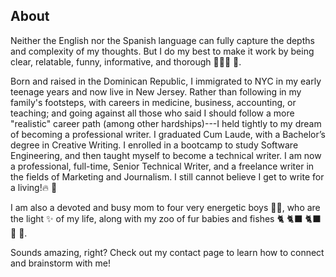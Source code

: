 





## About

Neither the English nor the Spanish language can fully capture the depths and complexity of my thoughts. But I do my best to make it work by being clear, relatable, funny, informative, and thorough 👩🏽‍🏫 📖.

Born and raised in the Dominican Republic, I immigrated to NYC in my early teenage years and now live in New Jersey. Rather than following in my family's footsteps, with careers in medicine, business, accounting, or teaching; and going against all those who said I should follow a more "realistic" career path (among other hardships)---I held tightly to my dream of becoming a professional writer. I graduated Cum Laude, with a Bachelor’s degree in Creative Writing. I enrolled in a bootcamp to study Software Engineering, and then taught myself to become a technical writer. I am now a professional, full-time, Senior Technical Writer, and a freelance writer in the fields of Marketing and Journalism. I still cannot believe I get to write for a living!🔥 🎉

I am also a devoted and busy mom to four very energetic boys 👦🏽, who are the light ✨ of my life, along with my zoo of fur babies and fishes 🐈 🐈‍⬛ 🐈‍⬛ 🐶 🐠.

Sounds amazing, right? Check out my contact page to learn how to connect and brainstorm with me! 
